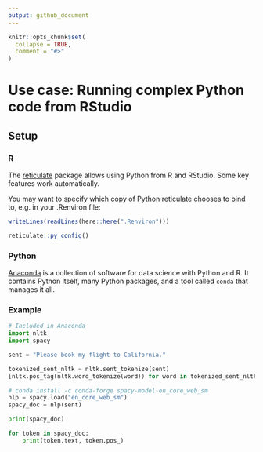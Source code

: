 ```yaml
---
output: github_document
---
```


```r
knitr::opts_chunk$set(
  collapse = TRUE,
  comment = "#>"
)
```

# Use case: Running complex Python code from RStudio

## Setup

### R

The [reticulate](https://rstudio.github.io/reticulate/) package allows using
Python from R and RStudio. Some key features work automatically.

You may want to specify which copy of Python reticulate chooses to bind to, e.g. in your .Renviron file:

```r
writeLines(readLines(here::here(".Renviron")))
```

```r
reticulate::py_config()
```

### Python

[Anaconda](https://docs.continuum.io/anaconda/) is a collection of software for
data science with Python and R. It contains Python itself, many Python packages,
and a tool called `conda` that manages it all.

### Example

```python
# Included in Anaconda
import nltk
import spacy

sent = "Please book my flight to California."

tokenized_sent_nltk = nltk.sent_tokenize(sent)
[nltk.pos_tag(nltk.word_tokenize(word)) for word in tokenized_sent_nltk]

# conda install -c conda-forge spacy-model-en_core_web_sm
nlp = spacy.load("en_core_web_sm")
spacy_doc = nlp(sent)

print(spacy_doc)

for token in spacy_doc:
    print(token.text, token.pos_)
```
